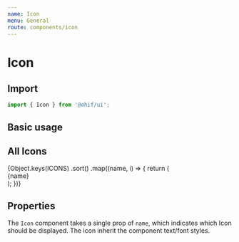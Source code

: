 ```yaml
---
name: Icon
menu: General
route: components/icon
---
```



# Icon

## Import

```javascript
import { Icon } from '@ohif/ui';
```

## Basic usage

<Playground>
  <div className="p-4">
    <Icon name="series-active" className="text-primary-light m-4" />
  </div>
</Playground>

## All Icons

<div className="p-4 flex flex-wrap items-center bg-black py-8">
  {Object.keys(ICONS)
    .sort()
    .map((name, i) => {
      return (
        <React.Fragment key={i}>
          <div className="flex flex-col items-center w-48 py-4">
            <div className="flex items-center justify-center rounded border border-primary-light p-4 m-2 w-20 h-20">
              <Icon name={name} className="text-primary-light w-6" />
            </div>
            <div className="break-normal text-white">{name}</div>
          </div>
        </React.Fragment>
      );
    })}
</div>

## Properties

<Props of={Icon} />

The `Icon` component takes a single prop of `name`, which indicates which Icon
should be displayed. The icon inherit the component text/font styles.
